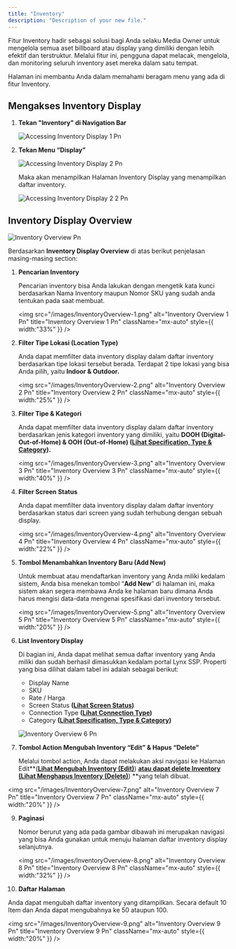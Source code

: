 ```yaml
---
title: "Inventory"
description: "Description of your new file."
---
```


Fitur Inventory hadir sebagai solusi bagi Anda selaku Media Owner untuk mengelola semua aset billboard atau display yang dimiliki dengan lebih efektif dan terstruktur. Melalui fitur ini, pengguna dapat melacak, mengelola, dan monitoring seluruh inventory aset mereka dalam satu tempat.

Halaman ini membantu Anda dalam memahami beragam menu yang ada di fitur Inventory.

## Mengakses Inventory Display

1. **Tekan "Inventory" di Navigation Bar**

   ![Accessing Inventory Display 1 Pn](/images/AccessingInventoryDisplay-1.png)


   
2. **Tekan Menu “Display”**

   ![Accessing Inventory Display 2 Pn](/images/AccessingInventoryDisplay-2.png)

   Maka akan menampilkan Halaman Inventory Display yang menampilkan daftar inventory.

   ![Accessing Inventory Display 2 2 Pn](/images/AccessingInventoryDisplay-2.2.png)


   

## Inventory Display Overview

![Inventory Overview Pn](/images/InventoryOverview.png)

Berdasarkan **Inventory Display Overview**  di atas berikut penjelasan masing-masing section:

1. **Pencarian Inventory**

   Pencarian inventory bisa Anda lakukan dengan mengetik kata kunci berdasarkan Nama Inventory maupun Nomor SKU yang sudah anda tentukan pada saat membuat.

   <img
     src="/images/InventoryOverview-1.png"
     alt="Inventory Overview 1 Pn"
     title="Inventory Overview 1 Pn"
     className="mx-auto"
     style={{ width:"33%" }}
   />

   
3. **Filter Tipe Lokasi (Location Type)**

   Anda dapat memfilter data inventory display dalam daftar inventory berdasarkan tipe lokasi tersebut berada. Terdapat 2 tipe lokasi yang bisa Anda pilih, yaitu **Indoor & Outdoor.**

   <img
     src="/images/InventoryOverview-2.png"
     alt="Inventory Overview 2 Pn"
     title="Inventory Overview 2 Pn"
     className="mx-auto"
     style={{ width:"25%" }}
   />

   
4. **Filter Tipe & Kategori**

   Anda dapat memfilter data inventory display dalam daftar inventory berdasarkan jenis kategori inventory yang dimiliki, yaitu **DOOH (Digital-Out-of-Home) & OOH (Out-of-Home) (**[**Lihat Specification, Type & Category**](https://docs.google.com/document/d/19yUuKjT-YQ1nLHrEfMG_O6qsUjOYmDfOV9JI06cav3c/edit?tab=t.q7ettkv7fx22)**).**

   <img
     src="/images/InventoryOverview-3.png"
     alt="Inventory Overview 3 Pn"
     title="Inventory Overview 3 Pn"
     className="mx-auto"
     style={{ width:"40%" }}
   />

   
5. **Filter Screen Status**

   Anda dapat memfilter data inventory display dalam daftar inventory berdasarkan status dari screen yang sudah terhubung dengan sebuah display. 

   <img
     src="/images/InventoryOverview-4.png"
     alt="Inventory Overview 4 Pn"
     title="Inventory Overview 4 Pn"
     className="mx-auto"
     style={{ width:"22%" }}
   />

   
6. **Tombol Menambahkan Inventory Baru (Add New)**

   Untuk membuat atau mendaftarkan inventory yang Anda miliki kedalam sistem, Anda bisa menekan tombol “**Add New**” di halaman ini, maka sistem akan segera membawa Anda ke halaman baru dimana Anda harus mengisi data-data mengenai spesifikasi dari inventory tersebut.

   <img
     src="/images/InventoryOverview-5.png"
     alt="Inventory Overview 5 Pn"
     title="Inventory Overview 5 Pn"
     className="mx-auto"
     style={{ width:"20%" }}
   />

   
7. **List Inventory Display**

   Di bagian ini, Anda dapat melihat semua daftar inventory yang Anda miliki dan sudah berhasil dimasukkan kedalam portal Lynx SSP. Properti yang bisa dilihat dalam tabel ini adalah sebagai berikut:
   - Display Name
   - SKU
   - Rate / Harga
   - Screen Status **(**[**Lihat Screen Status**](https://docs.google.com/document/d/19yUuKjT-YQ1nLHrEfMG_O6qsUjOYmDfOV9JI06cav3c/edit?tab=t.naodwsfrnz47#heading=h.i8lb5zsujuzq)**)**
   - Connection Type **(**[**Lihat Connection Type**](https://docs.google.com/document/d/19yUuKjT-YQ1nLHrEfMG_O6qsUjOYmDfOV9JI06cav3c/edit?tab=t.naodwsfrnz47#heading=h.5pq7e8ohd5z9)**)**
   - Category **(**[**Lihat Specification, Type & Category**](https://docs.google.com/document/d/19yUuKjT-YQ1nLHrEfMG_O6qsUjOYmDfOV9JI06cav3c/edit?tab=t.q7ettkv7fx22)**)**

   ![Inventory Overview 6 Pn](/images/InventoryOverview-6.png)

   
8. **Tombol Action Mengubah Inventory “Edit” & Hapus “Delete”**

   Melalui tombol action, Anda dapat melakukan aksi navigasi ke Halaman Edit\*\*([****<u>Lihat Mengubah Inventory (Edit)</u>****](https://docs.google.com/document/d/19yUuKjT-YQ1nLHrEfMG_O6qsUjOYmDfOV9JI06cav3c/edit?tab=t.jh94xwjzou88)) [******<u>atau dapat delete Inventory (Lihat Menghapus Inventory (Delete)</u>******](https://docs.google.com/document/d/19yUuKjT-YQ1nLHrEfMG_O6qsUjOYmDfOV9JI06cav3c/edit?tab=t.eipnw2odsg3c)) \*\*yang telah dibuat.

<img
  src="/images/InventoryOverview-7.png"
  alt="Inventory Overview 7 Pn"
  title="Inventory Overview 7 Pn"
  className="mx-auto"
  style={{ width:"20%" }}
/>

9. **Paginasi**

   Nomor berurut yang ada pada gambar dibawah ini merupakan navigasi yang bisa Anda gunakan untuk menuju halaman daftar inventory display selanjutnya.

   <img
     src="/images/InventoryOverview-8.png"
     alt="Inventory Overview 8 Pn"
     title="Inventory Overview 8 Pn"
     className="mx-auto"
     style={{ width:"32%" }}
   />

   
10. **Daftar Halaman**

   Anda dapat mengubah daftar inventory yang ditampilkan. Secara default 10 Item dan Anda dapat mengubahnya ke 50 ataupun 100.

   <img
     src="/images/InventoryOverview-9.png"
     alt="Inventory Overview 9 Pn"
     title="Inventory Overview 9 Pn"
     className="mx-auto"
     style={{ width:"20%" }}
   />